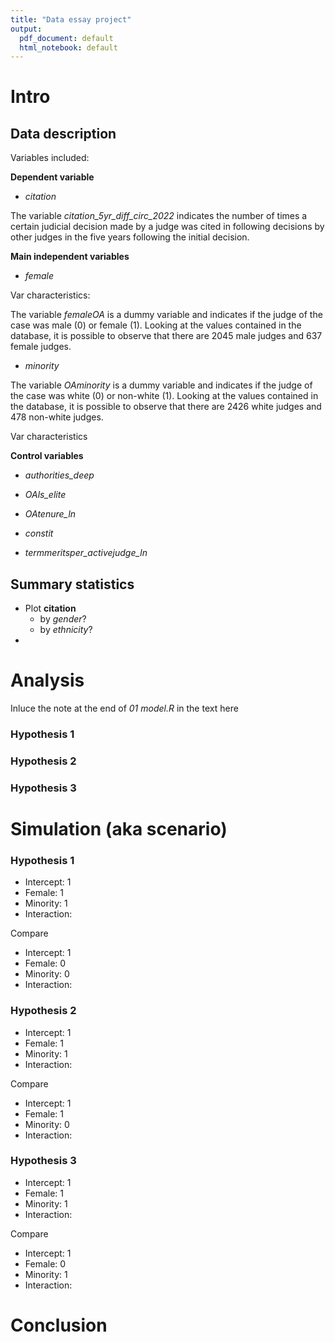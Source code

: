 ```yaml
---
title: "Data essay project"
output:
  pdf_document: default
  html_notebook: default
---
```


# Intro

## Data description

Variables included:

**Dependent variable**

-   *citation*

The variable *citation_5yr_diff_circ_2022* indicates the number of times a certain judicial decision made by a judge was cited in following decisions by other judges in the five years following the initial decision.

**Main independent variables**



-   *female*

Var characteristics:

The variable *femaleOA* is a dummy variable and indicates if the judge of the case was male (0) or female (1). Looking at the values contained in the database, it is possible to observe that there are 2045 male judges and 637 female judges.

-   *minority*

The variable *OAminority* is a dummy variable and indicates if the judge of the case was white (0) or non-white (1). Looking at the values contained in the database, it is possible to observe that there are 2426 white judges and 478 non-white judges.

Var characteristics

**Control variables**



-   *authorities_deep*



-   *OAls_elite*



-   *OAtenure_ln*



-   *constit*



-   *termmeritsper_activejudge_ln*



## Summary statistics

-   Plot **citation**
    -   by *gender*?
    -   by *ethnicity*?
-   

# Analysis

Inluce the note at the end of *01 model.R* in the text here

### Hypothesis 1

### Hypothesis 2

### Hypothesis 3

# Simulation (aka scenario)

### Hypothesis 1

-   Intercept: 1
-   Female: 1
-   Minority: 1
-   Interaction:

Compare

-   Intercept: 1
-   Female: 0
-   Minority: 0
-   Interaction:

### Hypothesis 2

-   Intercept: 1
-   Female: 1
-   Minority: 1
-   Interaction:

Compare

-   Intercept: 1
-   Female: 1
-   Minority: 0
-   Interaction:

### Hypothesis 3

-   Intercept: 1
-   Female: 1
-   Minority: 1
-   Interaction:

Compare

-   Intercept: 1
-   Female: 0
-   Minority: 1
-   Interaction:

# Conclusion

